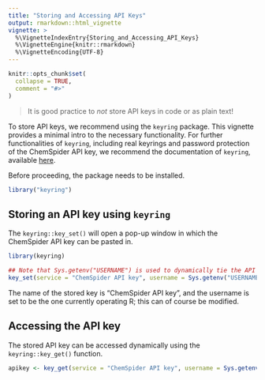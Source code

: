 ```yaml
---
title: "Storing and Accessing API Keys"
output: rmarkdown::html_vignette
vignette: >
  %\VignetteIndexEntry{Storing_and_Accessing_API_Keys}
  %\VignetteEngine{knitr::rmarkdown}
  %\VignetteEncoding{UTF-8}
---
```


```r
knitr::opts_chunk$set(
  collapse = TRUE,
  comment = "#>"
)
```

> It is good practice to *not* store API keys in code or as plain text!

To store API keys, we recommend using the `keyring` package. This vignette provides a minimal intro to the necessary functionality. For further functionalities of `keyring`, including real keyrings and password protection of the ChemSpider API key, we recommend the documentation of `keyring`, available [here](https://cran.r-project.org/package=keyring).

Before proceeding, the package needs to be installed.
```r
library("keyring")
```


## Storing an API key using `keyring`

The `keyring::key_set()` will open a pop-up window in which the ChemSpider API key can be pasted in.

```r
library(keyring)

## Note that Sys.getenv("USERNAME") is used to dynamically tie the API key to the current user.
key_set(service = "ChemSpider API key", username = Sys.getenv("USERNAME"))

```

The name of the stored key is "ChemSpider API key", and the username is set to be the one currently operating R; this can of course be modified. 

## Accessing the API key

The stored API key can be accessed dynamically using the `keyring::key_get()` function. 

```r
apikey <- key_get(service = "ChemSpider API key", username = Sys.getenv("USERNAME"))
```
